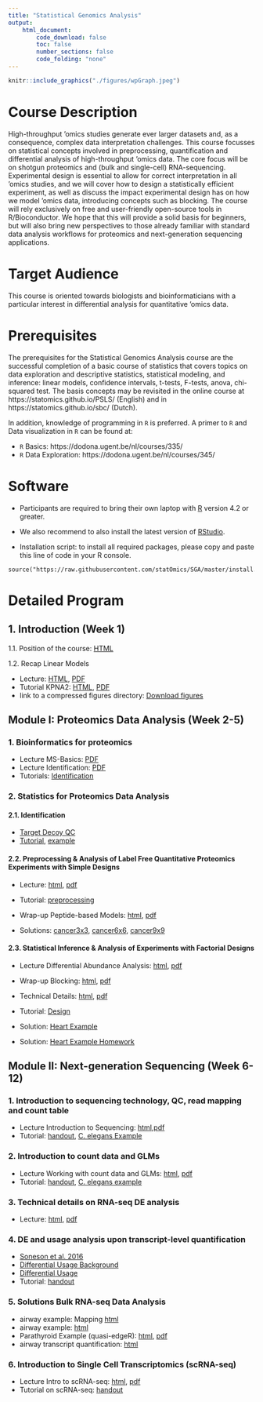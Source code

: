 ```yaml
---
title: "Statistical Genomics Analysis"
output:
    html_document:
        code_download: false
        toc: false
        number_sections: false
        code_folding: "none"
---
```



```r
knitr::include_graphics("./figures/wpGraph.jpeg")
```


# Course Description

High-throughput 'omics studies generate ever larger datasets and, as a consequence, complex data interpretation challenges. This course focusses on statistical concepts involved in preprocessing, quantification and differential analysis of high-throughput 'omics data. The core focus will be on shotgun proteomics and (bulk and single-cell) RNA-sequencing. Experimental design is essential to allow for correct interpretation in all 'omics studies, and we will cover how to design a statistically efficient experiment, as well as discuss the impact experimental design has on how we model 'omics data, introducing concepts such as blocking. The course will rely exclusively on free and user-friendly open-source tools in R/Bioconductor. We hope that this will provide a solid basis for beginners, but will also bring new perspectives to those already familiar with standard data analysis workflows for proteomics and next-generation sequencing applications.

# Target Audience

This course is oriented towards biologists and bioinformaticians with a particular interest in differential analysis for quantitative 'omics data.

# Prerequisites

The prerequisites for the Statistical Genomics Analysis course are the successful completion of a basic course of statistics that covers topics on data exploration and descriptive statistics, statistical modeling, and inference: linear models, confidence intervals, t-tests, F-tests, anova, chi-squared test.
The basis concepts may be revisited in the online course at https://statomics.github.io/PSLS/ (English) and in https://statomics.github.io/sbc/ (Dutch).

In addition, knowledge of programming in `R` is preferred. A primer to `R` and Data visualization in `R` can be found at:

 - `R` Basics: https://dodona.ugent.be/nl/courses/335/
 - `R` Data Exploration: https://dodona.ugent.be/nl/courses/345/


# Software 

- Participants are required to bring their own laptop with [R](https://www.r-project.org/) version 4.2 or greater. 

- We also recommend to also install the latest version of [RStudio](https://www.rstudio.com/products/rstudio/download/).

- Installation script: to install all required packages, please copy and paste this line of code in your R console.

```
source("https://raw.githubusercontent.com/statOmics/SGA/master/install.R")
```



# Detailed Program

## 1. Introduction (Week 1)

1.1. Position of the course: [HTML](./intro.html) 

1.2. Recap Linear Models

   - Lecture: [HTML](./recapGeneralLinearModel.html), [PDF](./recapGeneralLinearModel.pdf)
   - Tutorial KPNA2: [HTML](./multipleRegression_KPNA2.html),  [PDF](./multipleRegression_KPNA2.pdf)
   - link to a compressed figures directory: [Download figures](https://raw.githubusercontent.com/statOmics/SGA/master/figures.tar.gz)



## Module I: Proteomics Data Analysis (Week 2-5)

### 1. Bioinformatics for proteomics
   
   - Lecture MS-Basics: [PDF](./figs/part1_ms_basics.pdf)
   - Lecture Identification: [PDF](./figs/part2_identification.pdf)
   - Tutorials: [Identification](https://www.compomics.com/bioinformatics-for-proteomics/)



### 2. Statistics for Proteomics Data Analysis
   
#### 2.1. Identification

- [Target Decoy QC](TargetDecoy.html)
- [Tutorial](TargetDecoyTutorial.html), [example](mzIDMsgfSwissprotExample.html)
<!--
- Solution: [Uniprot search](mzIDuniprotTutorial.html), [Swissprot search](mzIDswissprotTutorial.html)
<!-- -->

#### 2.2. Preprocessing & Analysis of Label Free Quantitative Proteomics Experiments with Simple Designs
  - Lecture: [html](./pda_quantification_preprocessing.html), [pdf](./pda_quantification_preprocessing.pdf)
  - Tutorial: [preprocessing](./pda_tutorialPreprocessing.html)
  - Wrap-up Peptide-based Models: [html](./pda_robustSummarisation_peptideModels.html), [pdf](./pda_robustSummarisation_peptideModels.pdf)

 
  - Solutions: [cancer3x3](cancer3x3.html), [cancer6x6](cancer6x6.html), [cancer9x9](cancer9x9.html)
<!---->

#### 2.3. Statistical Inference & Analysis of Experiments with Factorial Designs
  - Lecture Differential Abundance Analysis: [html](./pda_quantification_inference.html), [pdf](./pda_quantification_inference.pdf)
  - Wrap-up Blocking: [html](./pda_blocking_wrapup.html), [pdf](./pda_blocking_wrapup.pdf)

  - Technical Details: [html](./pda_technicalDetails.html), [pdf](./pda_technicalDetails.pdf)
<!---->

  - Tutorial: [Design](pda_tutorialDesign.html)

  - Solution: [Heart Example](heartMainInteraction.html)
  
  - Solution: [Heart Example Homework](heartMainInteraction_HW_otherEncoding.html)

<!---->


## Module II: Next-generation Sequencing (Week 6-12)
  
### 1. Introduction to sequencing technology, QC, read mapping and count table

- Lecture Introduction to Sequencing: [html](./sequencing_intro.html),[pdf](./sequencing_intro.pdf)
- Tutorial: [handout](./sequencingTutorial1_mapping.html), [C. elegans Example](./elegansAlignmentCountTable.html)


### 2. Introduction to count data and GLMs

- Lecture Working with count data and GLMs: [html](./sequencing_countData.html), [pdf](./sequencing_countData.pdf)
- Tutorial: [handout](sequencingTutorial2_DE.html), [C. elegans example](./elegansDE.html)

### 3. Technical details on RNA-seq DE analysis

- Lecture: [html](./sequencing_technicalDE.html), [pdf](./sequencing_technicalDE.pdf)

### 4. DE and usage analysis upon transcript-level quantification

- [Soneson et al. 2016](https://f1000research.com/articles/4-1521/v2)
- [Differential Usage Background](./images_sequencing/DTU_jeroen.pdf)
- [Differential Usage](https://www.biorxiv.org/content/10.1101/2023.06.29.547014v2)
- Tutorial: [handout](./sequencingTutorial3_DE.html)


### 5. Solutions Bulk RNA-seq Data Analysis

- airway example: Mapping [html](./airwayMapping.html)
<!---->
- airway example: [html](./airway.html)
- Parathyroid Example (quasi-edgeR): [html](./parathyroid.html), [pdf](./parathyroid.pdf)
- airway transcript quantification: [html](./airway_salmon_edgeR.html)


### 6. Introduction to Single Cell Transcriptomics (scRNA-seq) 

- Lecture Intro to scRNA-seq: [html](./sequencing_singleCell.html), [pdf](./sequencing_singleCell.pdf)
- Tutorial on scRNA-seq: [handout](./scRNA-seq-Tutorial.html)

<!---->
